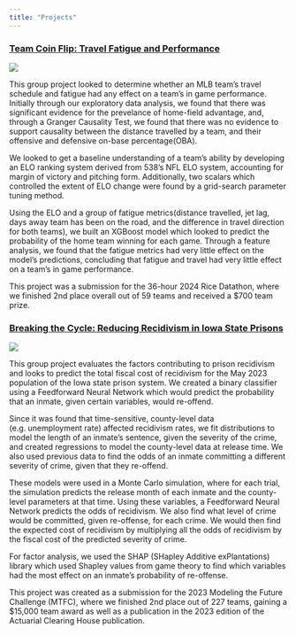 ```yaml
---
title: "Projects"
---
```


### [Team Coin Flip: Travel Fatigue and Performance](https://devpost.com/software/team-coin-flip-travel-fatigue-and-performance)

![](assets/AUC-ROC_Tuning.png)


This group project looked to determine whether an MLB team's travel schedule and fatigue had any effect on a team's in game performance. Initially through our exploratory data analysis, we found that there was significant evidence for the prevelance of home-field advantage, and, through a Granger Causality Test, we found that there was no evidence to support causality between the distance travelled by a team, and their offensive and defensive on-base percentage(OBA).

We looked to get a baseline understanding of a team's ability by developing an ELO ranking system derived from 538's NFL ELO system, accounting for margin of victory and pitching form. Additionally, two scalars which controlled the extent of ELO change were found by a grid-search parameter tuning method.

Using the ELO and a group of fatigue metrics(distance travelled, jet lag, days away team has been on the road, and the difference in travel direction for both teams), we built an XGBoost model which looked to predict the probability of the home team winning for each game. Through a feature analysis, we found that the fatigue metrics had very little effect on the model's predictions, concluding that fatigue and travel had very little effect on a team's in game performance.

This project was a submission for the 36-hour 2024 Rice Datathon, where we finished 2nd place overall out of 59 teams and received a $700 team prize.

### [Breaking the Cycle: Reducing Recidivism in Iowa State Prisons](https://www.soa.org/49c692/globalassets/assets/files/static-pages/research/arch/2023/arch-2023-2-breaking-the-cycle-reducing-recidivism.pdf)

![](assets/SHAP-Values.png)

This group project evaluates the factors contributing to prison recidivism and looks to predict the total fiscal cost of recidivism for the May 2023 population of the Iowa state prison system. We created a binary classifier using a Feedforward Neural Network which would predict the probability that an inmate, given certain variables, would re-offend.

Since it was found that time-sensitive, county-level data (e.g. unemployment rate) affected recidivism rates, we fit distributions to model the length of an inmate's sentence, given the severity of the crime, and created regressions to model the county-level data at release time. We also used previous data to find the odds of an inmate committing a different severity of crime, given that they re-offend.

These models were used in a Monte Carlo simulation, where for each trial, the simulation predicts the release month of each inmate and the county-level parameters at that time. Using these variables, a Feedforward Neural Network predicts the odds of recidivism. We also find what level of crime would be committed, given re-offense, for each crime. We would then find the expected cost of recidivism by multiplying all the odds of recidivism by the fiscal cost of the predicted severity of crime.

For factor analysis, we used the SHAP (SHapley Additive exPlantations) library which used Shapley values from game theory to find which variables had the most effect on an inmate's probability of re-offense.

This project was created as a submission for the 2023 Modeling the Future Challenge (MTFC), where we finished 2nd place out of 227 teams, gaining a \$15,000 team award as well as a publication in the 2023 edition of the Actuarial Clearing House publication.
